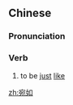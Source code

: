 ==Chinese==
{{zh-forms}}

===Pronunciation===
{{zh-pron
|m=wǎnrú
|c=jyun2 jyu4
|mn=qz:oán-lîr/xm:oán-lû/zz:oán-jû
|cat=v
}}

===Verb===
{{zh-verb}}

# {{lb|zh|literary}} to be [[just]] [[like]]

[[zh:宛如]]